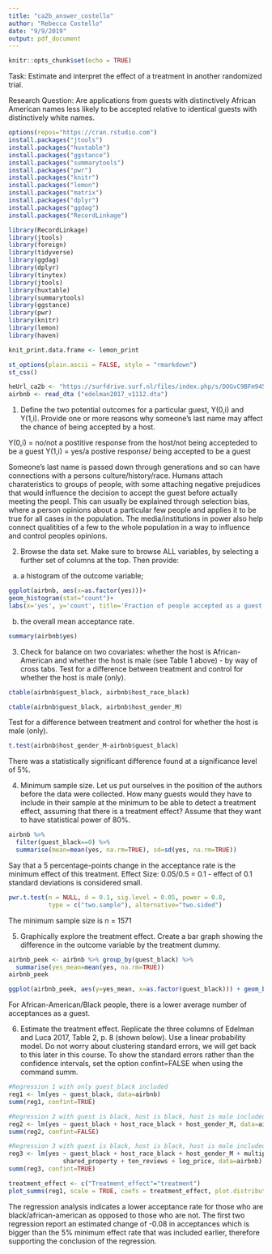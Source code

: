 ```yaml
---
title: "ca2b_answer_costello"
author: "Rebecca Costello"
date: "9/9/2019"
output: pdf_document
---
```


```r
knitr::opts_chunk$set(echo = TRUE)
```

Task: Estimate and interpret the effect of a treatment in another randomized trial.

Research Question: Are applications from guests with distinctively African American names less likely to be accepted relative to identical guests with distinctively white names.

```r
options(repos="https://cran.rstudio.com")
install.packages("jtools")
install.packages("huxtable")
install.packages("ggstance")
install.packages("summarytools")
install.packages("pwr")
install.packages("knitr")
install.packages("lemon")
install.packages("matrix")
install.packages("dplyr")
install.packages("ggdag")
install.packages("RecordLinkage")
```

```r
library(RecordLinkage)
library(jtools)
library(foreign)
library(tidyverse)
library(ggdag)
library(dplyr)
library(tinytex)
library(jtools)
library(huxtable)
library(summarytools)
library(ggstance)
library(pwr)
library(knitr)
library(lemon)
library(haven)

```


```r
knit_print.data.frame <- lemon_print
```

```r
st_options(plain.ascii = FALSE, style = "rmarkdown")
st_css()
```

```r
heUrl_ca2b <- "https://surfdrive.surf.nl/files/index.php/s/DOGvC9BFm945QF1/download"
airbnb <- read_dta ("edelman2017_v1112.dta")
```

1. Define the two potential outcomes for a particular guest, Y(0,i) and Y(1,i). Provide one or more
reasons why someone’s last name may affect the chance of being accepted by a host.

Y(0,i) = no/not a postitive response from the host/not being accepteded to be a guest
Y(1,i) = yes/a postive response/ being accepted to be a guest


Someone's last name is passed down through generations and so can have connections with a persons culture/history/race. Humans attach charateristics to groups of people, with some attaching negative prejudices that would influence the decision to accept the guest before actually meeting the peopl. This can usually be explained through selection bias, where a person opinions about a particular few people and applies it to be true for all cases in the population.
The media/institutions in power also help connect qualitities of a few to the whole population in a way to influence and control peoples opinions.

2. Browse the data set. Make sure to browse ALL variables, by selecting a further set of columns at the
top. Then provide:

(a) a histogram of the outcome variable; 
```r
ggplot(airbnb, aes(x=as.factor(yes)))+
geom_histogram(stat="count")+
labs(x='yes', y='count', title='Fraction of people accepted as a guest')
```

(b) the overall mean acceptance rate.
```r
summary(airbnb$yes)
```

3. Check for balance on two covariates: whether the host is African-American and whether the host is male (see Table 1 above) - by way of cross tabs. Test for a difference between treatment and control for whether the host is male (only).

```r
ctable(airbnb$guest_black, airbnb$host_race_black)
```


```r
ctable(airbnb$guest_black, airbnb$host_gender_M)
```

Test for a difference between treatment and control for whether the host is male (only).
```r
t.test(airbnb$host_gender_M~airbnb$guest_black)
```

There was a statistically significant difference found at a significance level of 5%.

4. Minimum sample size. Let us put ourselves in the position of the authors before the data were collected. How many guests would they have to include in their sample at the minimum to be able to detect a treatment effect, assuming that there is a treatment effect? Assume that they want to have statistical power of 80%.

```r
airbnb %>%
  filter(guest_black==0) %>%
  summarise(mean=mean(yes, na.rm=TRUE), sd=sd(yes, na.rm=TRUE))
```
Say that a 5 percentage-points change in the acceptance rate is the minimum effect of this treatment.
Effect Size: 0.05/0.5 = 0.1 - effect of 0.1 standard deviations is considered small.


```r
pwr.t.test(n = NULL, d = 0.1, sig.level = 0.05, power = 0.8,
           type = c("two.sample"), alternative="two.sided")
```

The minimum sample size is n = 1571

5. Graphically explore the treatment effect. Create a bar graph showing the difference in the outcome
variable by the treatment dummy.

```r
airbnb_peek <- airbnb %>% group_by(guest_black) %>%
  summarise(yes_mean=mean(yes, na.rm=TRUE))
airbnb_peek
```

```r
ggplot(airbnb_peek, aes(y=yes_mean, x=as.factor(guest_black))) + geom_bar(stat='identity', fill='darkblue') + labs(x='guest is black', y='average acceptance rate', title='Average acceptance rates based on race')
```



For African-American/Black people, there is a lower average number of acceptances as a guest.

6. Estimate the treatment effect. Replicate the three columns of Edelman and Luca 2017, Table 2, p. 8 (shown below). Use a linear probability model. Do not worry about clustering standard errors, we will get back to this later in this course. To show the standard errors rather than the confidence intervals, set the option confint=FALSE when using the command summ.


```r
#Regression 1 with only guest_black included
reg1 <- lm(yes ~ guest_black, data=airbnb)
summ(reg1, confint=TRUE)
```
 
```r
#Regression 2 with guest is black, host is black, host is male included
reg2 <- lm(yes ~ guest_black + host_race_black + host_gender_M, data=airbnb)
summ(reg2, confint=FALSE)
```

```r
#Regression 3 with guest is black, host is black, host is male included, host has multiple listings, shared property, host has 10+ reviews and In(price)
reg3 <- lm(yes ~ guest_black + host_race_black + host_gender_M + multiple_listings +
               shared_property + ten_reviews + log_price, data=airbnb)
summ(reg3, confint=TRUE)
```

```r
treatment_effect <- c("Treatment_effect"="treatment")
plot_summs(reg1, scale = TRUE, coefs = treatment_effect, plot.distributions = TRUE)
```

The regression analysis indicates a lower acceptance rate for those who are black/african-american as opposed to those who are not. The first two regression report an estimated change of -0.08 in acceptances which is bigger than the 5% minimum effect rate that was included earlier, therefore supporting the conclusion of the regression.











